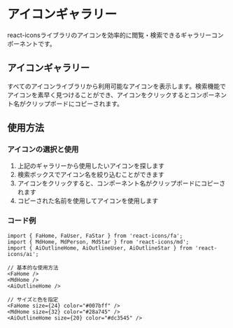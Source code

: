 
<Meta title="コンポーネント/IconGallery" />

# アイコンギャラリー

react-iconsライブラリのアイコンを効率的に閲覧・検索できるギャラリーコンポーネントです。

## アイコンギャラリー

すべてのアイコンライブラリから利用可能なアイコンを表示します。検索機能でアイコンを素早く見つけることができ、アイコンをクリックするとコンポーネント名がクリップボードにコピーされます。

<div style={{ marginBottom: '32px' }}>
  <IconGallery />
</div>

## 使用方法

### アイコンの選択と使用

1. 上記のギャラリーから使用したいアイコンを探します
2. 検索ボックスでアイコン名を絞り込むことができます
3. アイコンをクリックすると、コンポーネント名がクリップボードにコピーされます
4. コピーされた名前を使用してアイコンを使用します

### コード例

```tsx
import { FaHome, FaUser, FaStar } from 'react-icons/fa';
import { MdHome, MdPerson, MdStar } from 'react-icons/md';
import { AiOutlineHome, AiOutlineUser, AiOutlineStar } from 'react-icons/ai';

// 基本的な使用方法
<FaHome />
<MdHome />
<AiOutlineHome />

// サイズと色を指定
<FaHome size={24} color="#007bff" />
<MdHome size={32} color="#28a745" />
<AiOutlineHome size={20} color="#dc3545" />
```
